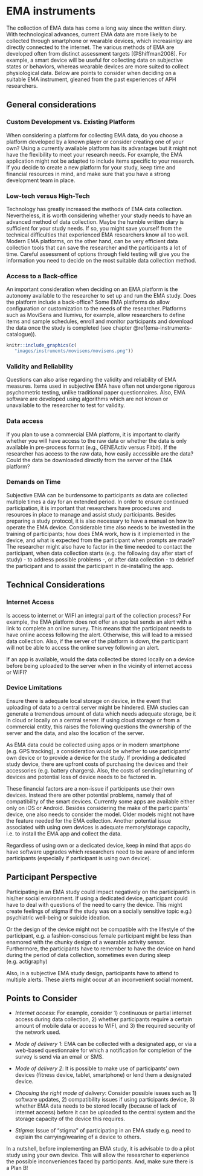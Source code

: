 # EMA instruments {#instruments}
\index{EMA instruments} 

The collection of EMA data has come a long way since the written diary. With
technological advances, current EMA data are more likely to be collected through
smartphone or wearable devices, which increasinlgy are directly connected to the
internet. The various methods of EMA are developed often from distinct
assessment targets [@Shiffman2008]. For example, a smart device will be useful
for collecting data on subjective states or behaviors, whereas wearable devices
are more suited to collect physiological data. Below are points to consider when
deciding on a suitable EMA instrument, gleaned from the past experiences of APH
researchers.

## General considerations 
\index{General considerations}

### Custom Development vs. Existing Platform

When considering a platform for collecting EMA data, do you choose a platform
developed by a known player or consider creating one of your own? Using a
currently available platform has its advantages but it might not have the
flexibility to meet your research needs. For example, the EMA application might
not be adapted to include items specific to your research. If you decide to
create a new platform for your study, keep time and financial resources in mind,
and make sure that you have a strong development team in place.

### Low-tech versus High-Tech

Technology has greatly increased the methods of EMA data collection.
Nevertheless, it is worth considering whether your study needs to have an
advanced method of data collection. Maybe the humble written diary is sufficient
for your study needs. If so, you might save yourself from the technical
difficulties that experienced EMA researchers know all too well. Modern EMA
platforms, on the other hand, can be very efficient data collection tools that
can save the researcher and the participants a lot of time. Careful assessment
of options through field testing will give you the information you need to
decide on the most suitable data collection method.

### Access to a Back-office 
\index{Back-office} 

An important consideration when deciding on an EMA platform is the autonomy
available to the researcher to set up and run the EMA study. Does the platform
include a back-office? Some EMA platforms do allow configuration or customization
to the needs of the researcher. Platforms such as MoviSens and Ilumivu, for
example, allow researchers to define items and sample schedules, enroll and
monitor participants and download the data once the study is completed (see chapter \@ref(ema-instruments-catalogue)).

```r
knitr::include_graphics(c(
   "images/instruments/movisens/movisens.png"))
```

### Validity and Reliability

Questions can also arise regarding the validity and reliability of EMA measures.
Items used in subjective EMA have often not undergone rigorous psychometric
testing, unlike traditional paper questionnaires. Also, EMA software are
developed using algorithms which are not known or unavailable to the researcher
to test for validity.

###  Data access
\index{GENEActiv}
\index{Fitbit}

If you plan to use a commercial EMA platform, it is important to clarify
whether you will have access to the raw data or whether the data is only available in pre-process format (e.g., GENEActiv versus Fitbit). If the
researcher has access to the raw data, how easily accessible are the data? Could
the data be downloaded directly from the server of the EMA platform?

### Demands on Time     

Subjective EMA can be burdensome to participants as data are collected multiple
times a day for an extended period. In order to ensure continued participation,
it is important that researchers have procedures and resources in place to
manage and assist study participants. Besides preparing a study protocol, it is
also necessary to have a manual on how to operate the EMA device. Considerable
time also needs to be invested in the training of participants; how does EMA
work, how is it implemented in the device, and what is expected from the
participant when prompts are made? The researcher might also have to factor in
the time needed to contact the participant, when data collection starts (e.g.
the following day after start of study) - to address possible problems -, or
after data collection - to debrief the participant and to assist the participant
in de-installing the app.


## Technical Considerations

### Internet Access
Is access to internet or WIFI an integral part of the collection process? For
example, the EMA platform does not offer an app but sends an alert with a link
to complete an online survey. This means that the participant needs to have
online access following the alert. Otherwise, this will lead to a missed data
collection. Also, if the server of the platform is down, the participant will
not be able to access the online survey following an alert.

If an app is available, would the data collected be stored locally on a device
before being uploaded to the server when in the vicinity of internet access or
WIFI?


### Device Limitations

Ensure there is adequate local storage on device, in the event that uploading of
data to a central server might be hindered. EMA studies can generate a
tremendous amount of data which needs adequate storage, be it in cloud or
locally on a central server. If using cloud storage or from a commercial entity,
this raises the following questions the ownership of the server and the data,
and also the location of the server.

As EMA data could be collected using apps or in modern smartphone (e.g. GPS
tracking), a consideration would be whether to use participants' own device or
to provide a device for the study. If providing a dedicated study device, there
are upfront costs of purchasing the devices and their accessories (e.g. battery
chargers). Also, the costs of sending/returning of devices and potential loss of
device needs to be factored in.

These financial factors are a non-issue if participants use their own devices.
Instead there are other potential problems, namely that of compatibility of the
smart devices. Currently some apps are available either only on iOS or Android.
Besides considering the make of the participants' device, one also needs to
consider the model. Older models might not have the feature needed for the EMA
collection. Another potential issue associated with using own devices is
adequate memory/storage capacity, i.e. to install the EMA app and collect the
data.

Regardless of using own or a dedicated device, keep in mind that apps do have
software upgrades which researchers need to be aware of and inform participants
(especially if participant is using own device).


## Participant Perspective

Participating in an EMA study could impact negatively on the participant's in
his/her social environment. If using a dedicated device, participant could have
to deal with questions of the need to carry the device. This might create
feelings of stigma if the study was on a socially sensitive topic e.g.)
psychiatric well-being or suicide ideation.

Or the design of the device might not be compatible with the lifestyle of the
participant, e.g. a fashion-conscious female participant might be less than
enamored with the chunky design of a wearable activity sensor. Furthermore, the
participants have to remember to have the device on hand during the period of
data collection, sometimes even during sleep (e.g. actigraphy)

Also, in a subjective EMA study design, participants have to attend to multiple
alerts. These alerts might occur at an inconvenient social moment.


## Points to Consider

  - *Internet access*: For example, consider 1) continuous or partial internet
    access during data collection, 2) whether participants require a certain
    amount of mobile data or access to WIFI, and 3) the required security of the
    network used.

  - *Mode of delivery 1*: EMA can be collected with a designated app, or via a
    web-based questionnaire for which a notification for completion of the
    survey is send via an email or SMS.

  - *Mode of delivery 2*: It is possible to make use of participants’ own devices
    (fitness device, tablet, smartphone) or lend them a designated device.

  - *Choosing the right mode of delivery*: Consider possible issues such as 1)
    software updates, 2) compatibility issues if using participants device, 3)
    whether EMA data needs to be stored locally (because of lack of internet
    access) before it can be uploaded to the central system and the storage
    capacity of the device this requires.

  - *Stigma*: Issue of “stigma” of participating in an EMA study e.g. need to
    explain the carrying/wearing of a device to others.

In a nutshell, before implementing an EMA study, it is advisable to do a pilot
study using your own device. This will allow the researcher to experience the
possible inconveniences faced by participants. And, make sure there is a Plan
B!
